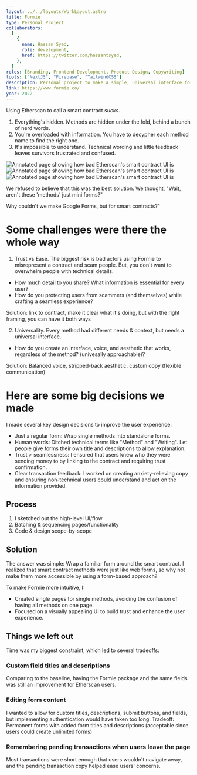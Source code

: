 ```yaml
---
layout: ../../layouts/WorkLayout.astro
title: Formie
type: Personal Project
collaborators:
  [
    {
      name: Hassan Syed,
      role: development,
      href: https://twitter.com/hassantsyed,
    },
  ]
roles: [Branding, Frontend Development, Product Design, Copywriting]
tools: ["NextJS", "Firebase", "TailwindCSS"]
description: Personal project to make a simple, universal interface for smart contracts.
link: https://www.formie.co/
year: 2022
---
```



Using Etherscan to call a smart contract _sucks_.

1. Everything's hidden. Methods are hidden under the fold, behind a bunch of nerd words.
2. You're overloaded with information. You have to decypher each method name to find the right one.
3. It's impossible to understand. Technical wording and little feedback leaves survivors frustrated and confused.

<Image
  src="/work/formie/etherscan-1.png"
  alt="Annotated page showing how bad Etherscan's smart contract UI is"
/>
<Image
  src="/work/formie/etherscan-2.png"
  alt="Annotated page showing how bad Etherscan's smart contract UI is"
/>
<Image
  src="/work/formie/etherscan-3.png"
  alt="Annotated page showing how bad Etherscan's smart contract UI is"
/>

We refused to believe that this was the best solution. We thought, "Wait, aren't these 'methods' just mini forms?"

Why couldn't we make Google Forms, but for smart contracts?"

# Some challenges were there the whole way

1. Trust vs Ease. The biggest risk is bad actors using Formie to misrepresent a contract and scam people.
   But, you don't want to overwhelm people with technical details.

- How much detail to you share? What information is essential for every user?
- How do you protecting users from scammers (and themselves) while crafting a seamless experience?

Solution: link to contract, make it clear what it's doing, but with the right framing, you can have it both ways

2. Universality. Every method had different needs & context, but needs a universal interface.

- How do you create an interface, voice, and aesthetic that works, regardless of the method? (univesally approachable)?

Solution: Balanced voice, stripped-back aesthetic, custom copy (flexible communication)

# Here are some big decisions we made

I made several key design decisions to improve the user experience:

- Just a regular form: Wrap single methods into standalone forms.
- Human words: Ditched technical terms like "Method" and "Writing". Let people give forms their own title and descriptions to allow explanation.
- Trust > seamlessness: I ensured that users knew who they were sending money to by linking to the contract and requiring trust confirmation.
- Clear transaction feedback: I worked on creating anxiety-relieving copy and ensuring non-technical users could understand and act on the information provided.

## Process

1. I sketched out the high-level UI/flow
2. Batching & sequencing pages/functionality
3. Code & design scope-by-scope

## Solution

The answer was simple: Wrap a familiar form around the smart contract. I realized that smart contract methods were just like web forms, so why not make them more accessible by using a form-based approach?

To make Formie more intuitive, I:

- Created single pages for single methods, avoiding the confusion of having all methods on one page.
- Focused on a visually appealing UI to build trust and enhance the user experience.

## Things we left out

Time was my biggest constraint, which led to several tradeoffs:

### Custom field titles and descriptions

Comparing to the baseline, having the Formie package and the same fields was still an improvement for Etherscan users.

### Editing form content

I wanted to allow for custom titles, descriptions, submit buttons, and fields, but implementing authentication would have taken too long.
Tradeoff: Permanent forms with added form titles and descriptions (acceptable since users could create unlimited forms)

### Remembering pending transactions when users leave the page

Most transactions were short enough that users wouldn't navigate away, and the pending transaction copy helped ease users' concerns.
